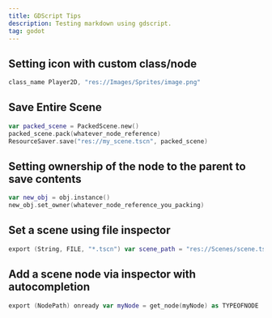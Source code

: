 ```yaml
---
title: GDScript Tips
description: Testing markdown using gdscript.
tag: godot
---
```


## Setting icon with custom class/node

```swift
class_name Player2D, "res://Images/Sprites/image.png"
```

## Save Entire Scene

```swift
var packed_scene = PackedScene.new()
packed_scene.pack(whatever_node_reference)
ResourceSaver.save("res://my_scene.tscn", packed_scene)
```

## Setting ownership of the node to the parent to save contents

```swift
var new_obj = obj.instance()
new_obj.set_owner(whatever_node_reference_you_packing)
```

## Set a scene using file inspector

```swift
export (String, FILE, "*.tscn") var scene_path = "res://Scenes/scene.tscn"
```

## Add a scene node via inspector with autocompletion

```swift
export (NodePath) onready var myNode = get_node(myNode) as TYPEOFNODE
```